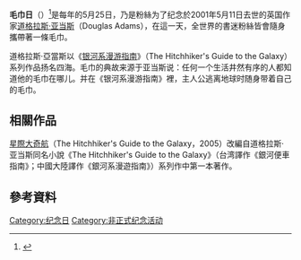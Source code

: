 {{expand|time=2011-05-26T08:03:45+00:00}}

'''毛巾日'''（{{lang-en|Towel Day}}）<ref>{{Cite web|url=http://www.timeanddate.com/holidays/fun/towel-day|title=Fun Holiday – Towel Day|accessdate=2016-05-25|author=|date=|publisher=|archive-date=2016-05-31|archive-url=https://web.archive.org/web/20160531075022/http://www.timeanddate.com/holidays/fun/towel-day|dead-url=no}}</ref>是每年的5月25日，乃是粉絲为了纪念於2001年5月11日去世的英国作家[[道格拉斯·亚当斯|道格拉斯·亚当斯]]（Douglas Adams），在這一天，全世界的書迷粉絲皆會隨身攜帶著一條毛巾。

道格拉斯‧亞當斯以《[[银河系漫游指南系列|银河系漫游指南]]》（The Hitchhiker's Guide to the Galaxy）系列作品扬名四海。毛巾的典故来源于亚当斯说：任何一个生活井然有序的人都知道他的毛巾在哪儿。并在《银河系漫游指南》裡，主人公逃离地球时随身带着自己的毛巾。

==相關作品==
[[星際大奇航|星際大奇航]]（The Hitchhiker's Guide to the Galaxy，2005）改編自道格拉斯·亚当斯同名小說《The Hitchhiker's Guide to the Galaxy》（台湾譯作《銀河便車指南》；中國大陸譯作《銀河系漫遊指南》）系列作中第一本著作。

==參考資料==
{{reflist}}

[[Category:纪念日|Category:纪念日]]
[[Category:非正式纪念活动|Category:非正式纪念活动]]